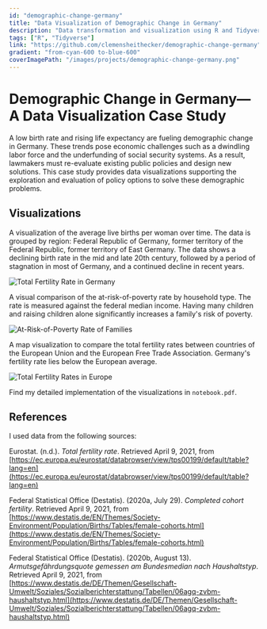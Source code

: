 ```yaml
---
id: "demographic-change-germany"
title: "Data Visualization of Demographic Change in Germany"
description: "Data transformation and visualization using R and Tidyverse."
tags: ["R", "Tidyverse"]
link: "https://github.com/clemensheithecker/demographic-change-germany"
gradient: "from-cyan-600 to-blue-600"
coverImagePath: "/images/projects/demographic-change-germany.png"
---
```


<ProjectInfo
  description={description}
  tags={tags}
  link={link}
  gradient={gradient}
/>

# Demographic Change in Germany—A Data Visualization Case Study

A low birth rate and rising life expectancy are fueling demographic change in Germany. These trends pose economic challenges such as a dwindling labor force and the underfunding of social security systems. As a result, lawmakers must re-evaluate existing public policies and design new solutions. This case study provides data visualizations supporting the exploration and evaluation of policy options to solve these demographic problems.

## Visualizations

A visualization of the average live births per woman over time. The data is grouped by region: Federal Republic of Germany, former territory of the Federal Republic, former territory of East Germany. The data shows a declining birth rate in the mid and late 20th century, followed by a period of stagnation in most of Germany, and a continued decline in recent years.

![Total Fertility Rate in Germany](/images/projects/demographic-change-germany/plot-1-fertility-rate.png)

A visual comparison of the at-risk-of-poverty rate by household type. The rate is measured against the federal median income. Having many children and raising children alone significantly increases a family's risk of poverty.

![At-Risk-of-Poverty Rate of Families](/images/projects/demographic-change-germany/plot-2-poverty-risk-rate.png)

A map visualization to compare the total fertility rates between countries of the European Union and the European Free Trade Association. Germany's fertility rate lies below the European average.

![Total Fertility Rates in Europe](/images/projects/demographic-change-germany/plot-3-fertility-rate-eu.png)

Find my detailed implementation of the visualizations in `notebook.pdf`.

## References

I used data from the following sources:

Eurostat. (n.d.). _Total fertility rate_. Retrieved April 9, 2021, from [https://ec.europa.eu/eurostat/databrowser/view/tps00199/default/table?lang=en](https://ec.europa.eu/eurostat/databrowser/view/tps00199/default/table?lang=en)

Federal Statistical Office (Destatis). (2020a, July 29). _Completed cohort fertility_. Retrieved April 9, 2021, from [https://www.destatis.de/EN/Themes/Society-Environment/Population/Births/Tables/female-cohorts.html](https://www.destatis.de/EN/Themes/Society-Environment/Population/Births/Tables/female-cohorts.html)

Federal Statistical Office (Destatis). (2020b, August 13). _Armutsgefährdungsquote gemessen am Bundesmedian nach Haushaltstyp_. Retrieved April 9, 2021, from [https://www.destatis.de/DE/Themen/Gesellschaft-Umwelt/Soziales/Sozialberichterstattung/Tabellen/06agq-zvbm-haushaltstyp.html](https://www.destatis.de/DE/Themen/Gesellschaft-Umwelt/Soziales/Sozialberichterstattung/Tabellen/06agq-zvbm-haushaltstyp.html)
